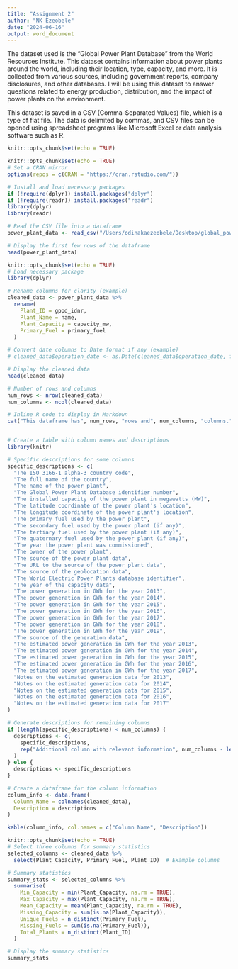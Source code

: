 ```yaml
---
title: "Assignment 2"
author: "NK Ezeobele"
date: "2024-06-16"
output: word_document
---
```


The dataset used is the "Global Power Plant Database" from the World Resources Institute. This dataset contains information about power plants around the world, including their location, type, capacity, and more. It is collected from various sources, including government reports, company disclosures, and other databases. I will be using this dataset to answer questions related to energy production, distribution, and the impact of power plants on the environment.

This dataset is saved in a CSV (Comma-Separated Values) file, which is a type of flat file. The data is delimited by commas, and CSV files can be opened using spreadsheet programs like Microsoft Excel or data analysis software such as R.

```r
knitr::opts_chunk$set(echo = TRUE)

```


```r
knitr::opts_chunk$set(echo = TRUE)
# Set a CRAN mirror
options(repos = c(CRAN = "https://cran.rstudio.com/"))

# Install and load necessary packages
if (!require(dplyr)) install.packages("dplyr")
if (!require(readr)) install.packages("readr")
library(dplyr)
library(readr)

# Read the CSV file into a dataframe
power_plant_data <- read_csv("/Users/odinakaezeobele/Desktop/global_power_plant_database_v_1_3/global_power_plant_database.csv")

# Display the first few rows of the dataframe
head(power_plant_data)

```


```r
knitr::opts_chunk$set(echo = TRUE)
# Load necessary package
library(dplyr)

# Rename columns for clarity (example)
cleaned_data <- power_plant_data %>%
  rename(
    Plant_ID = gppd_idnr,
    Plant_Name = name,
    Plant_Capacity = capacity_mw,
    Primary_Fuel = primary_fuel
  )

# Convert date columns to Date format if any (example)
# cleaned_data$operation_date <- as.Date(cleaned_data$operation_date, format = "%Y-%m-%d")

# Display the cleaned data
head(cleaned_data)

```



```r
# Number of rows and columns
num_rows <- nrow(cleaned_data)
num_columns <- ncol(cleaned_data)

# Inline R code to display in Markdown
cat("This dataframe has", num_rows, "rows and", num_columns, "columns.")


# Create a table with column names and descriptions
library(knitr)

# Specific descriptions for some columns
specific_descriptions <- c(
  "The ISO 3166-1 alpha-3 country code",
  "The full name of the country",
  "The name of the power plant",
  "The Global Power Plant Database identifier number",
  "The installed capacity of the power plant in megawatts (MW)",
  "The latitude coordinate of the power plant's location",
  "The longitude coordinate of the power plant's location",
  "The primary fuel used by the power plant",
  "The secondary fuel used by the power plant (if any)",
  "The tertiary fuel used by the power plant (if any)",
  "The quaternary fuel used by the power plant (if any)",
  "The year the power plant was commissioned",
  "The owner of the power plant",
  "The source of the power plant data",
  "The URL to the source of the power plant data",
  "The source of the geolocation data",
  "The World Electric Power Plants database identifier",
  "The year of the capacity data",
  "The power generation in GWh for the year 2013",
  "The power generation in GWh for the year 2014",
  "The power generation in GWh for the year 2015",
  "The power generation in GWh for the year 2016",
  "The power generation in GWh for the year 2017",
  "The power generation in GWh for the year 2018",
  "The power generation in GWh for the year 2019",
  "The source of the generation data",
  "The estimated power generation in GWh for the year 2013",
  "The estimated power generation in GWh for the year 2014",
  "The estimated power generation in GWh for the year 2015",
  "The estimated power generation in GWh for the year 2016",
  "The estimated power generation in GWh for the year 2017",
  "Notes on the estimated generation data for 2013",
  "Notes on the estimated generation data for 2014",
  "Notes on the estimated generation data for 2015",
  "Notes on the estimated generation data for 2016",
  "Notes on the estimated generation data for 2017"
)

# Generate descriptions for remaining columns
if (length(specific_descriptions) < num_columns) {
  descriptions <- c(
    specific_descriptions,
    rep("Additional column with relevant information", num_columns - length(specific_descriptions))
  )
} else {
  descriptions <- specific_descriptions
}

# Create a dataframe for the column information
column_info <- data.frame(
  Column_Name = colnames(cleaned_data),
  Description = descriptions
)

kable(column_info, col.names = c("Column Name", "Description"))

```


```r
knitr::opts_chunk$set(echo = TRUE)
# Select three columns for summary statistics
selected_columns <- cleaned_data %>%
  select(Plant_Capacity, Primary_Fuel, Plant_ID)  # Example columns

# Summary statistics
summary_stats <- selected_columns %>%
  summarise(
    Min_Capacity = min(Plant_Capacity, na.rm = TRUE),
    Max_Capacity = max(Plant_Capacity, na.rm = TRUE),
    Mean_Capacity = mean(Plant_Capacity, na.rm = TRUE),
    Missing_Capacity = sum(is.na(Plant_Capacity)),
    Unique_Fuels = n_distinct(Primary_Fuel),
    Missing_Fuels = sum(is.na(Primary_Fuel)),
    Total_Plants = n_distinct(Plant_ID)
  )

# Display the summary statistics
summary_stats
```




